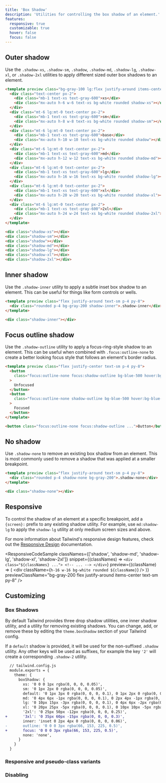 ```yaml
---
title: 'Box Shadow'
description: 'Utilities for controlling the box shadow of an element.'
features:
  responsive: true
  customizable: true
  hover: false
  focus: false
---
```




## Outer shadow

Use the `.shadow-xs`, `.shadow-sm`, `.shadow`, `.shadow-md`, `.shadow-lg`, `.shadow-xl`, or `.shadow-2xl` utilities to apply different sized outer box shadows to an element.

```html
<template preview class="bg-gray-100 lg:flex justify-around items-center text-sm p-4 py-8">
  <div class="text-center px-2">
    <div class="mb-1 text-xs text-gray-600">xs</div>
    <div class="mx-auto h-6 w-6 text-xs bg-white rounded shadow-xs"></div>
  </div>
  <div class="mt-6 lg:mt-0 text-center px-2">
    <div class="mb-1 text-xs text-gray-600">sm</div>
    <div class="mx-auto h-8 w-8 text-xs bg-white rounded shadow-sm"></div>
  </div>
  <div class="mt-6 lg:mt-0 text-center px-2">
    <div class="mb-1 text-xs text-gray-600">base</div>
    <div class="mx-auto h-10 w-10 text-xs bg-white rounded shadow"></div>
  </div>
  <div class="mt-6 lg:mt-0 text-center px-2">
    <div class="mb-1 text-xs text-gray-600">md</div>
    <div class="mx-auto h-12 w-12 text-xs bg-white rounded shadow-md"></div>
  </div>
  <div class="mt-6 lg:mt-0 text-center px-2">
    <div class="mb-1 text-xs text-gray-600">lg</div>
    <div class="mx-auto h-16 w-16 text-xs bg-white rounded shadow-lg"></div>
  </div>
  <div class="mt-6 lg:mt-0 text-center px-2">
    <div class="mb-1 text-xs text-gray-600">xl</div>
    <div class="mx-auto h-20 w-20 text-xs bg-white rounded shadow-xl"></div>
  </div>
  <div class="mt-6 lg:mt-0 text-center px-2">
    <div class="mb-1 text-xs text-gray-600">2xl</div>
    <div class="mx-auto h-24 w-24 text-xs bg-white rounded shadow-2xl"></div>
  </div>
</template>

<div class="shadow-xs"></div>
<div class="shadow-sm"></div>
<div class="shadow"></div>
<div class="shadow-md"></div>
<div class="shadow-lg"></div>
<div class="shadow-xl"></div>
<div class="shadow-2xl"></div>
```

## Inner shadow

Use the `.shadow-inner` utility to apply a subtle inset box shadow to an element. This can be useful for things like form controls or wells.

```html
<template preview class="flex justify-around text-sm p-4 py-8">
  <div class="rounded p-4 bg-gray-200 shadow-inner">.shadow-inner</div>
</template>

<div class="shadow-inner"></div>
```

## Focus outline shadow

Use the `.shadow-outline` utility to apply a focus-ring-style shadow to an element. This can be useful when combined with `.focus:outline-none` to create a better looking focus style that follows an element's border radius.

```html
<template preview class="flex justify-center text-sm p-4 py-8">
  <button
    class="focus:outline-none focus:shadow-outline bg-blue-500 hover:bg-blue-600 text-white font-bold py-2 px-4 rounded w-32 mr-6"
  >
    Unfocused
  </button>
  <button
    class="focus:outline-none shadow-outline bg-blue-500 hover:bg-blue-600 text-white font-bold py-2 px-4 rounded w-32"
  >
    Focused
  </button>
</template>

<button class="focus:outline-none focus:shadow-outline ...">Button</button>
```

## No shadow

Use `.shadow-none` to remove an existing box shadow from an element. This is most commonly used to remove a shadow that was applied at a smaller breakpoint.

```html
<template preview class="flex justify-around text-sm p-4 py-8">
  <div class="rounded p-4 shadow-none bg-gray-200">.shadow-none</div>
</template>

<div class="shadow-none"></div>
```

## Responsive

To control the shadow of an element at a specific breakpoint, add a `{screen}:` prefix to any existing shadow utility. For example, use `md:shadow-lg` to apply the `shadow-lg` utility at only medium screen sizes and above.

For more information about Tailwind's responsive design features, check out the [Responsive Design](/docs/responsive-design) documentation.

<ResponsiveCodeSample
  classNames={['shadow', 'shadow-md', 'shadow-lg', 'shadow-xl', 'shadow-2xl']}
  snippet={(classNames) => `
    <div class="${classNames} ...">
      <!-- ... -->
    </div>
  `}
  preview={(className) => (
    <div className={`h-16 w-16 bg-white rounded ${className}`} />
  )}
  previewClassName="bg-gray-200 flex justify-around items-center text-sm py-8"
/>

## Customizing

### Box Shadows

By default Tailwind provides three drop shadow utilities, one inner shadow utility, and a utility for removing existing shadows. You can change, add, or remove these by editing the `theme.boxShadow` section of your Tailwind config.

If a `default` shadow is provided, it will be used for the non-suffixed `.shadow` utility. Any other keys will be used as suffixes, for example the key `'2'` will create a corresponding `.shadow-2` utility.

```diff
  // tailwind.config.js
  module.exports = {
    theme: {
      boxShadow: {
        xs: '0 0 0 1px rgba(0, 0, 0, 0.05)',
        sm: '0 1px 2px 0 rgba(0, 0, 0, 0.05)',
        default: '0 1px 3px 0 rgba(0, 0, 0, 0.1), 0 1px 2px 0 rgba(0, 0, 0, 0.06)',
        md: '0 4px 6px -1px rgba(0, 0, 0, 0.1), 0 2px 4px -1px rgba(0, 0, 0, 0.06)',
        lg: '0 10px 15px -3px rgba(0, 0, 0, 0.1), 0 4px 6px -2px rgba(0, 0, 0, 0.05)',
        xl: '0 20px 25px -5px rgba(0, 0, 0, 0.1), 0 10px 10px -5px rgba(0, 0, 0, 0.04)',
        '2xl': '0 25px 50px -12px rgba(0, 0, 0, 0.25)',
+       '3xl': '0 35px 60px -15px rgba(0, 0, 0, 0.3)',
        inner: 'inset 0 2px 4px 0 rgba(0, 0, 0, 0.06)',
-       outline: '0 0 0 3px rgba(66, 153, 225, 0.5)',
+       focus: '0 0 0 3px rgba(66, 153, 225, 0.5)',
        none: 'none',
      }
    }
  }
```

### Responsive and pseudo-class variants

<Variants plugin="boxShadow" />

### Disabling

<Disabling plugin="boxShadow" />
